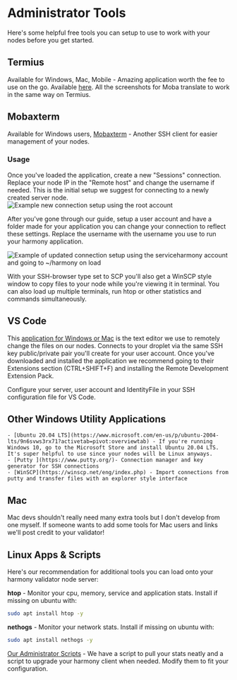
# Administrator Tools
Here's some helpful free tools you can setup to use to work with your nodes before you get started.
## Termius
Available for Windows, Mac, Mobile - Amazing application worth the fee to use on the go. Available [here](https://termius.com).
<Callout emoji="ℹ️">
All the screenshots for Moba translate to work in the same way on Termius.
</Callout>
## Mobaxterm
Available for Windows users, [Mobaxterm](https://mobaxterm.mobatek.net/download-home-edition.html) - Another SSH client for easier management of your nodes.
### Usage
Once you've loaded the application, create a new "Sessions" connection. 
<Callout type="error" emoji="️🚫">
Replace your node IP in the "Remote host" and change the username if needed. This is the initial setup we suggest for connecting to a newly created server node.
</Callout>
![Example new connection setup using the root account](/image_16.png)

After you've gone through our guide, setup a user account and have a folder made for your application you can change your connection to reflect these settings. Replace the username with the username you use to run your harmony application.

![Example of updated connection setup using the serviceharmony account and going to ~/harmony on load](/image_8.png)

With your SSH-browser type set to SCP you'll also get a WinSCP style window to copy files to your node while you're viewing it in terminal.
<Callout emoji="ℹ️">
You can also load up multiple terminals, run htop or other statistics and commands simultaneously. 
</Callout>
## VS Code 
This [application for Windows or Mac](https://code.visualstudio.com/) is the text editor we use to remotely change the files on our nodes. Connects to your droplet via the same SSH key public/private pair you'll create for your user account.
<Callout emoji="ℹ️">
Once you've downloaded and installed the application we recommend going to their Extensions section \(CTRL+SHIFT+F\) and installing the Remote Development Extension Pack.
</Callout>

Configure your server, user account and IdentityFile in your SSH configuration file for VS Code.

## Other Windows Utility Applications
    - [Ubuntu 20.04 LTS](https://www.microsoft.com/en-us/p/ubuntu-2004-lts/9n6svws3rx71?activetab=pivot:overviewtab) - If you're running Windows 10, go to the Microsoft Store and install Ubuntu 20.04 LTS. It's super helpful to use since your nodes will be Linux anyways.  
    - [Putty ](https://www.putty.org/)- Connection manager and key generator for SSH connections  
    - [WinSCP](https://winscp.net/eng/index.php) - Import connections from putty and transfer files with an explorer style interface
## Mac
Mac devs shouldn't really need many extra tools but I don't develop from one myself. If someone wants to add some tools for Mac users and links we'll post credit to your validator!
## Linux Apps & Scripts
Here's our recommendation for additional tools you can load onto your harmony validator node server:

**htop** - Monitor your cpu, memory, service and application stats. Install if missing on ubuntu with:

```bash
sudo apt install htop -y
```

**nethogs** - Monitor your network stats. Install if missing on ubuntu with:

```bash
sudo apt install nethogs -y
```

[Our Administrator Scripts](/post/tools/scripts/) - We have a script to pull your stats neatly and a script to upgrade your harmony client when needed. Modify them to fit your configuration.